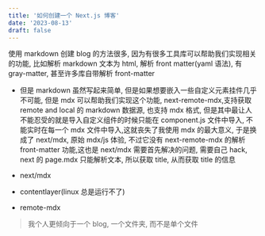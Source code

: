 ```yaml
---
title: '如何创建一个 Next.js 博客'
date: '2023-08-13'
draft: false
---
```


使用 <Icon icon="skill-icons:markdown-dark" /> markdown 创建 blog 的方法很多, 因为有很多工具库可以帮助我们实现相关的功能, 比如解析 markdown 文本为 html, 解析 front matter(yaml 语法), 有 gray-matter, 甚至许多库自带解析 front-matter

- 但是 markdown 虽然写起来简单, 但是如果想要嵌入一些自定义元素挂件几乎不可能, 但是 mdx 可以帮助我们实现这个功能, next-remote-mdx,支持获取 remote and local 的 markdown 数据源, 也支持 mdx 格式, 但是其中最让人不能忍受的就是导入自定义组件的时候只能在 component.js 文件中导入, 不能实时在每一个 mdx 文件中导入,这就丧失了我使用 mdx 的最大意义, 于是换成了 next/mdx, 原始 mdx/js 体验, 不过它没有 next-remote-mdx 的解析 front-matter 功能,这也是 next/mdx 需要首先解决的问题, 需要自己 hack, next 的 page.mdx 只能解析文本, 所以获取 title, 从而获取 title 的信息

- next/mdx
- contentlayer(linux 总是运行不了)
- remote-mdx

> 我个人更倾向于一个 blog, 一个文件夹, 而不是单个文件 <Icon icon="flat-color-icons:folder" />

